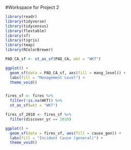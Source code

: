
#Workspace for Project 2

```r
library(readr)
library(tidyverse)
library(tidycensus)
library(flextable)
library(sf)
library(tigris)
library(tmap)
library(RColorBrewer)
```


```r
PAD_CA_sf <- st_as_sf(PAD_CA, wkt = "WKT")

ggplot() +
  geom_sf(data = PAD_CA_sf, aes(fill = mang_level)) +
  labs(fill = "Management Level") +
  theme_void()


fires_sf <- fires %>%
  filter(!is.na(WKT)) %>%
  st_as_sf(wkt = "WKT")

fires_sf_2010 <- fires_sf %>% 
  filter(discover_yr == 2010)

ggplot() +
  geom_sf(data = fires_sf, aes(fill = cause_gen)) +
  labs(fill = "Incident Cause (general)") +
  theme_void()
```